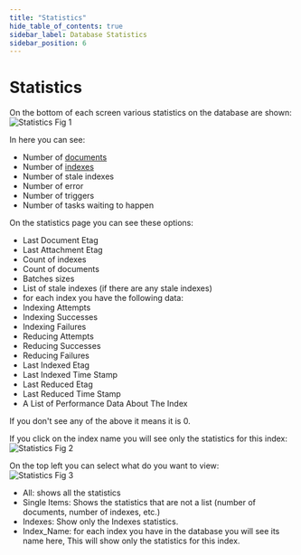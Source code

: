 ```yaml
---
title: "Statistics"
hide_table_of_contents: true
sidebar_label: Database Statistics
sidebar_position: 6
---
```



# Statistics

On the bottom of each screen various statistics on the database are shown:  
![Statistics Fig 1](./assets/studio_statistics_1.PNG)

In here you can see:  

- Number of [documents](../studio/documents.mdx)
- Number of [indexes](../studio/indexes.mdx)
- Number of stale indexes
- Number of error
- Number of triggers
- Number of tasks waiting to happen


On the statistics page you can see these options:

- Last Document Etag
- Last Attachment Etag
- Count of indexes
- Count of documents
- Batches sizes
- List of stale indexes (if there are any stale indexes)
- for each index you have the following data:
 - Indexing Attempts
 - Indexing Successes
 - Indexing Failures
 - Reducing Attempts
 - Reducing Successes
 - Reducing Failures
 - Last Indexed Etag
 - Last Indexed Time Stamp
 - Last Reduced Etag
 - Last Reduced Time Stamp
 - A List of Performance Data About The Index

If you don't see any of the above it means it is 0.

If you click on the index name you will see only the statistics for this index:  
![Statistics Fig 2](./assets/studio_statistics_2.PNG)

On the top left you can select what do you want to view:  
![Statistics Fig 3](./assets/studio_statistics_3.PNG)  

- All: shows all the statistics
- Single Items: Shows the statistics that are not a list (number of documents, number of indexes, etc.)
- Indexes: Show only the Indexes statistics.
- Index_Name: for each index you have in the database you will see its name here, This will show only the statistics for this index.